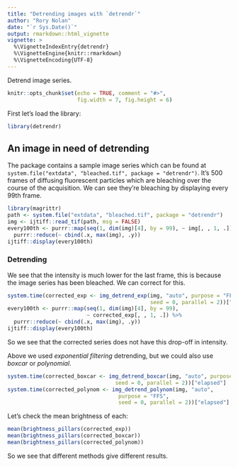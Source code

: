 ```yaml
---
title: "Detrending images with `detrendr`"
author: "Rory Nolan"
date: "`r Sys.Date()`"
output: rmarkdown::html_vignette
vignette: >
  %\VignetteIndexEntry{detrendr}
  %\VignetteEngine{knitr::rmarkdown}
  %\VignetteEncoding{UTF-8}
---
```


Detrend image series.

```r
knitr::opts_chunk$set(echo = TRUE, comment = "#>", 
                      fig.width = 7, fig.height = 6)
```

First let's load the library: 
```r
library(detrendr)
```

## An image in need of detrending
The package contains a sample image series which can be found at  
`system.file("extdata", "bleached.tif", package = "detrendr")`. It's 500 frames of diffusing fluorescent particles which are bleaching over the course of the acquisition. We can see they're bleaching by displaying every 99th frame.

```r
library(magrittr)
path <- system.file("extdata", "bleached.tif", package = "detrendr")
img <- ijtiff::read_tif(path, msg = FALSE)
every100th <- purrr::map(seq(1, dim(img)[4], by = 99), ~ img[, , 1, .]) %>% 
  purrr::reduce(~ cbind(.x, max(img), .y))
ijtiff::display(every100th)
```

### Detrending
We see that the intensity is much lower for the last frame, this is because the image series has been bleached. We can correct for this. 

```r
system.time(corrected_exp <- img_detrend_exp(img, "auto", purpose = "FFS",
                                             seed = 0, parallel = 2))["elapsed"]
every100th <- purrr::map(seq(1, dim(img)[4], by = 99), 
                         ~ corrected_exp[, , 1, .]) %>% 
  purrr::reduce(~ cbind(.x, max(img), .y))
ijtiff::display(every100th)
```

So we see that the corrected series does not have this drop-off in intensity. 

Above we used *exponential filtering* detrending, but we could also use *boxcar* or *polynomial*. 
```r
system.time(corrected_boxcar <- img_detrend_boxcar(img, "auto", purpose = "FFS",
                                  seed = 0, parallel = 2))["elapsed"]
system.time(corrected_polynom <- img_detrend_polynom(img, "auto", 
                                   purpose = "FFS",
                                   seed = 0, parallel = 2))["elapsed"]
```

Let's check the mean brightness of each:
```r
mean(brightness_pillars(corrected_exp))
mean(brightness_pillars(corrected_boxcar))
mean(brightness_pillars(corrected_polynom))
```

So we see that different methods give different results.
